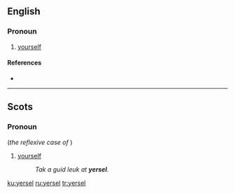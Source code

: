 ==English==

===Pronoun===
{{en-pron|the reflexive case of|ye}}

# {{lb|en|Geordie}} [[yourself]]

====References====
* {{R:Dobson & Irwin Newcastle 1970}}

----

==Scots==

===Pronoun===
{{sco-pron}} (''the reflexive case of'' '''{{l|sco|ye}}''')

# [[yourself]]
#:''Tak a guid leuk at '''yersel'''.''

[[ku:yersel]]
[[ru:yersel]]
[[tr:yersel]]